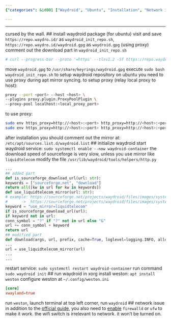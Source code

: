 ```yaml
---
{"categories": &id001 ["Waydroid", "Ubuntu", "Installation", "Network issues", "Firewalld", "Ufw", "Wifi switch"], "category": "Troubleshooting", "date": "2023-12-21 15:43:49", "description": "This article provides step-by-step instructions for installing Waydroid on Ubuntu and offers troubleshooting tips for network issues. It explains how to enable firewalld or ufw to resolve connectivity problems, while also clarifying the difference between the wifi switch and its effect on connectivity.", "tags": *id001, "title": "Waydroid installation steps"}

---
```


------
cursed by the wall.
## install waydroid package (for ubuntu)
visit and save `https://repo.waydro.id/` as `waydroid_init_repo.sh`, `https://repo.waydro.id/waydroid.gpg` as `waydroid.gpg` (using proxy)
comment out the download part in `waydroid_init_repo.sh`
```bash
# curl --progress-bar --proto '=https' --tlsv1.2 -Sf https://repo.waydro.id/waydroid.gpg --output /usr/share/keyrings/waydroid.gpg
```
move `waydroid.gpg` to `/usr/share/keyrings/waydroid.gpg`
execute `sudo bash waydroid_init_repo.sh` to setup waydroid repository
on ubuntu you need to use proxy during apt mirror syncing.
to setup proxy (relay local proxy to host):
```bash
proxy --port <port> --host <host> \
--plugins proxy.plugin.ProxyPoolPlugin \
--proxy-pool localhost:<local_proxy_port>
```
to use proxy:
```bash
sudo env https_proxy=http://<host>:<port> http_proxy=http://<host>:<port> all_proxy=http://<host>:<port> apt update
sudo env https_proxy=http://<host>:<port> http_proxy=http://<host>:<port> all_proxy=http://<host>:<port> apt install waydroid -y
```
after installation you should comment out the mirror at: `/etc/apt/sources.list.d/waydroid.list`
## initialize waydroid
start waydroid service: `sudo systemctl enable --now waydroid-container`
the download speed of sourceforge is very slow, unless you use mirror like `liquidtelecom`
modify the file `/usr/lib/waydroid/tools/helpers/http.py`
```python
...
## added part
def is_sourceforge_download_url(url: str):
keywords = ["sourceforge.net", "download"]
return all([kw in url for kw in keywords])
def use_liquidtelecom_mirror(url: str):
# example: https://sourceforge.net/projects/waydroid/files/images/system/lineage/waydroid_x86_64/lineage-18.1-20231216-VANILLA-waydroid_x86_64-system.zip/download
#      ->  https://sourceforge.net/projects/waydroid/files/images/system/lineage/waydroid_x86_64/lineage-18.1-20231216-VANILLA-waydroid_x86_64-system.zip/download?use_mirror=liquidtelecom
keyword = "use_mirror=liquidtelecom"
if is_sourceforge_download_url(url):
if keyword not in url:
conn_symbol = "?" if "?" not in url else "&"
url += conn_symbol + keyword
return url
## modified part
def download(args, url, prefix, cache=True, loglevel=logging.INFO, allow_404=False):
...
url = use_liquidtelecom_mirror(url)
...
...
```
restart service: `sudo systemctl restart waydroid-container`
run command `sudo waydroid init`
## run waydroid in xorg
install weston: `apt install weston`
configure weston at `~/.config/weston.ini`
```toml
[core]
xwayland=true
```
run `weston`, launch terminal at top left corner, run `waydroid`
## network issue
in addition to the [official guide](https://docs.waydro.id/debugging/networking-issues), you also need to [enable](https://github.com/waydroid/waydroid/issues/656#issuecomment-1422650240) `firewalld` or `ufw` to make it work.
the wifi switch is irrelevant to network. it won't be turned on.
